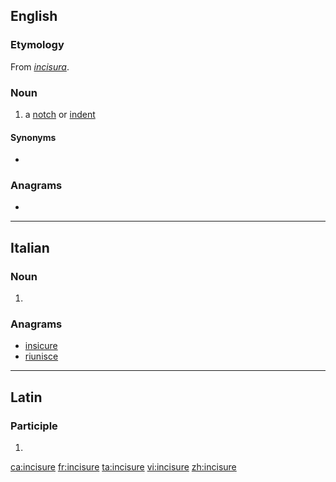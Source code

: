 ==English==

===Etymology===
From {{etyl|la|en}} ''[[incisura#Latin|incisura]]''.

===Noun===
{{en-noun}}

# {{lb|en|anatomy}} a [[notch]] or [[indent]]

====Synonyms====
* {{l|en|incisura}}

===Anagrams===
* {{l|en|sciurine}}

----

==Italian==

===Noun===
{{head|it|noun plural form|g=f}}

# {{plural of|incisura|lang=it}}

===Anagrams===
* [[insicure#Italian|insicure]]
* [[riunisce#Italian|riunisce]]

----

==Latin==

===Participle===
{{la-part-form|incīsūre}}

# {{inflection of|incīsūrus||voc|m|s|lang=la}}

[[ca:incisure]]
[[fr:incisure]]
[[ta:incisure]]
[[vi:incisure]]
[[zh:incisure]]